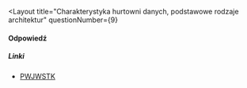 
<Layout
  title="Charakterystyka hurtowni danych, podstawowe rodzaje architektur"
  questionNumber={9}
>
#### Odpowiedź


##### Linki
- [PWJWSTK](https://edu.pjwstk.edu.pl/wyklady/hur/scb/wyklad2/w2.htm)
</Layout>